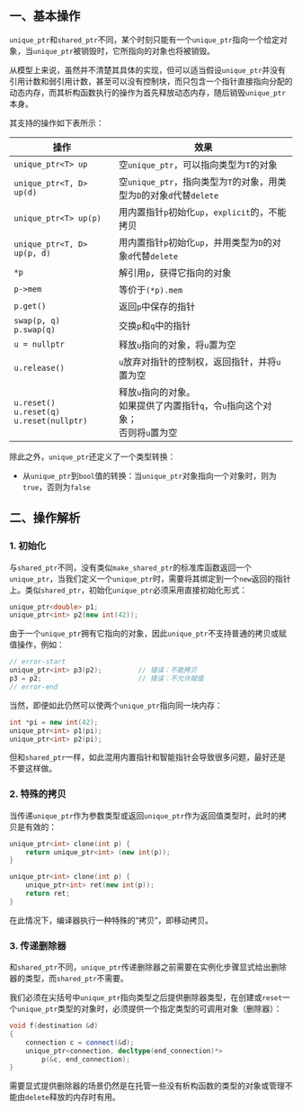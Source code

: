 ## 一、基本操作

`unique_ptr`和`shared_ptr`不同，某个时刻只能有一个`unique_ptr`指向一个给定对象，当`unique_ptr`被销毁时，它所指向的对象也将被销毁。

从模型上来说，虽然并不清楚其具体的实现，但可以适当假设`unique_ptr`并没有引用计数和弱引用计数，甚至可以没有控制块，而只包含一个指针直接指向分配的动态内存，而其析构函数执行的操作为首先释放动态内存，随后销毁`unique_ptr`本身。

其支持的操作如下表所示：

| 操作                                                  | 效果                                                         |
| ----------------------------------------------------- | ------------------------------------------------------------ |
| `unique_ptr<T> up`                                    | 空`unique_ptr`，可以指向类型为`T`的对象                      |
| `unique_ptr<T, D> up(d)`                              | 空`unique_ptr`，指向类型为`T`的对象，用类型为`D`的对象`d`代替`delete` |
| `unique_ptr<T> up(p)`                                 | 用内置指针`p`初始化`up`，`explicit`的，不能拷贝              |
| `unique_ptr<T, D> up(p, d)`                           | 用内置指针`p`初始化`up`，并用类型为`D`的对象`d`代替`delete`  |
| `*p`                                                  | 解引用`p`，获得它指向的对象                                  |
| `p->mem`                                              | 等价于`(*p).mem`                                             |
| `p.get()`                                             | 返回`p`中保存的指针                                          |
| `swap(p, q)`<br />`p.swap(q)`                         | 交换`p`和`q`中的指针                                         |
| `u = nullptr`                                         | 释放`u`指向的对象，将`u`置为空                               |
| `u.release()`                                         | `u`放弃对指针的控制权，返回指针，并将`u`置为空               |
| `u.reset()`<br />`u.reset(q)`<br />`u.reset(nullptr)` | 释放`u`指向的对象。<br />如果提供了内置指针`q`，令`u`指向这个对象；<br />否则将`u`置为空 |

除此之外，`unique_ptr`还定义了一个类型转换：

- 从`unique_ptr`到`bool`值的转换：当`unique_ptr`对象指向一个对象时，则为`true`，否则为`false`



## 二、操作解析

### 1. 初始化

与`shared_ptr`不同，没有类似`make_shared_ptr`的标准库函数返回一个`unique_ptr`，当我们定义一个`unique_ptr`时，需要将其绑定到一个`new`返回的指针上。类似`shared_ptr`，初始化`unique_ptr`必须采用直接初始化形式：

```cpp
unique_ptr<double> p1;
unique_ptr<int> p2(new int(42));
```

由于一个`unique_ptr`拥有它指向的对象，因此`unique_ptr`不支持普通的拷贝或赋值操作，例如：

```cpp
// error-start
unique_ptr<int> p3(p2);			// 错误：不能拷贝
p3 = p2;						// 错误：不允许赋值
// error-end
```

当然，即便如此仍然可以使两个`unique_ptr`指向同一块内存：

```cpp
int *pi = new int(42);
unique_ptr<int> p1(pi);
unique_ptr<int> p2(pi);
```

但和`shared_ptr`一样，如此混用内置指针和智能指针会导致很多问题，最好还是不要这样做。



### 2. 特殊的拷贝

当传递`unique_ptr`作为参数类型或返回`unique_ptr`作为返回值类型时，此时的拷贝是有效的：

```cpp
unique_ptr<int> clone(int p) {
    return unique_ptr<int> (new int(p));
}

unique_ptr<int> clone(int p) {
    unique_ptr<int> ret(new int(p));
    return ret;
}
```

在此情况下，编译器执行一种特殊的“拷贝”，即移动拷贝。



### 3. 传递删除器

和`shared_ptr`不同，`unique_ptr`传递删除器之前需要在实例化步骤显式给出删除器的类型，而`shared_ptr`不需要。

我们必须在尖括号中`unique_ptr`指向类型之后提供删除器类型，在创建或`reset`一个`unique_ptr`类型的对象时，必须提供一个指定类型的可调用对象（删除器）：

```cpp
void f(destination &d)
{
    connection c = connect(&d);
    unique_ptr<connection, decltype(end_connection)*>
        p(&c, end_connection);
}
```

需要显式提供删除器的场景仍然是在托管一些没有析构函数的类型的对象或管理不能由`delete`释放的内存时有用。
